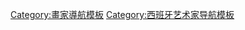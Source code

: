 {{Navbox
|name  = Pablo Picasso
|title = [[巴勃羅·畢卡索]]
|bodyclass = hlist
|image = [[File:Pablo picasso 1.jpg|50px]]

|group1 = 時期
|list1 = 
* [[畢卡索的藍色時期|藍色]] (1901–1904)
* [[畢卡索的玫瑰時期|玫瑰]] (1904–1906)
* [[畢卡索的非洲時期|非洲]] (1907–1909)
* [[立體派]] (1910–1919) 

|group2 = 作品列表
|list2  = 
* [[畢卡索的藝術作品列表 1889-1900|1889-1900]]
* [[畢卡索的藝術作品列表 1901-1910|1901-1910]]
* [[畢卡索的藝術作品列表 1911-1920|1911-1920]]
* [[畢卡索的藝術作品列表 1921-1930|1921-1930]]
* [[畢卡索的藝術作品列表 1931-1940|1931-1940]]
* [[畢卡索的藝術作品列表 1941-1950|1941-1950]]
* [[畢卡索的藝術作品列表 1951-1960|1951-1960]]
* [[畢卡索的藝術作品列表 1961-1970|1961-1970]]
* [[畢卡索的藝術作品列表 1971-1973|1971-1973]] 
|group3 =主要作品
|list3  =
* 《[[手捧白鴿的兒童]]》（1901）
* 《[[雙手交叉的女人]]》（1902）
* 《[[老吉他手]]》（1903）
* 《[[迪索多肖像]]》（1903）
* 《[[蘇珊寶殊的肖像]]》（1904）
* 《[[演員 (繪畫)|演員]]》（1904）
* 《[[馬戲演員之家]]》（1905）
* 《[[拿著煙斗的男孩]]》（1905）
* 《[[Les Noces de Pierrette]]》（1905）
* 《[[牽馬的男孩]]》（1906）
* 《[[亞維農的少女]]》（1907）
* 《[[鴿子與豌豆]]》（1911）
* 《[[Bottle, Glass, Fork (1912）|Bottle, Glass, Fork]]》（1912）
* 《[[三個音樂家]]》（1921）
* 《[[讀信的人 (畢加索)|讀信的人]]》（c.1921）
* 《[[三個舞蹈者]]》（1925）
* 《[[沃爾拉系列]]》（1930-37）
* 《[[La Lecture]]》（1932）
* 《[[夢 (畢加索)|夢]]》（1932）
* 《[[裸體、綠葉和半身像]]》（1932）
* 《[[黑色扶手椅中的裸女]]》（1932
* 《[[入睡的少女]]》（1935）
* 《[[格爾尼卡 (繪畫)|格爾尼卡]]》（1937）
* 《[[佛朗哥的夢與謊言]]》（1937）
* 《[[Woman in Hat and Fur Collar]]》（1937）
* 《[[哭泣的女人]]》（1937）
* 《[[瑪雅與玩偶]]》（1938）
* 《[[朵拉與小貓]]》（1941）
* 《[[公牛頭]]》（1942）
* 《[[The Charnel House]]》（c.1944-48）
* 《[[女人頭像 (朵拉瑪雅)]]》（1950s）
* 《[[朝鮮大屠殺]]》（1951）
* 《[[絲威特]]》（1954）
* 《[[堂吉訶德 (畢加索)|堂吉訶德]]》（1955）
* 《[[宮娥圖 (畢加索)|宮娥圖]]》（1957）
* 《[[傑奎琳 (畢加索)|傑奎琳]]》（1961）
* 《[[畢加索與芝加哥]]》（1967）

|group4 = 伴侶
|list4  = 
* [[弗朗索瓦·吉洛]]
* [[歐嘉·科克洛瓦]]
* [[吉妮薇芙·拉波特]]
* [[朵拉·瑪爾]]
* [[瑪麗-德雷莎·華特]]
* [[賈桂琳·洛克]]
* [[費爾南德·奧利弗]]
* [[伊娃·谷維]]

|group5 = 家人
|list5  = 
* [[帕洛瑪·畢卡索]]
* [[裘斯·路伊茲·伊·布拉斯可]]

|group6 = 同事及好友
|list6 = 
* [[卡洛斯·卡薩吉瑪斯]]
* [[亨利·馬蒂斯]]
* [[傑米·薩瓦特斯]]
* [[喬治·布拉克]]
* [[朱立歐·岡薩雷斯]]
* [[馬克斯·雅各布]]

|group7 = 贊助人
|list7 = [[葛楚德·史坦]]

|group8 = 博物館
|list8  = 
* [[畢加索博物館 (巴黎)]]
* [[格里馬迪城堡]]
* [[畢加索博物館 (巴塞羅那)]]
* [[毕加索博物馆 (昂蒂布)]]
* [[马拉加毕加索博物馆]]
* [[毕加索基金会出生故居博物馆]]

|group9 = 參見
|list9  = 
* [[狂愛走一回]]
* [[畢卡索與莫迪利亞尼]]

}}<noinclude>
{{collapsible option}}
[[Category:畫家導航模板]]
[[Category:西班牙艺术家导航模板]]
</noinclude>